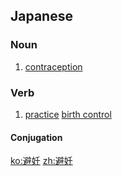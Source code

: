 ==Japanese==
{{ja-kanjitab|ひ|にん|yomi=on}}

===Noun===
{{ja-noun|ひにん}}

# [[contraception]]

===Verb===
{{ja-verb-suru|tr=intrans|ひにん}}

# [[practice]] [[birth control]]
#: {{ja-usex|妊娠を望まないのなら避妊する|にんしん を のぞまない の なら ひにん する|you use contraception if you don't want to get pregnant}}

====Conjugation====
{{ja-suru|ひにん}}

[[ko:避妊]]
[[zh:避妊]]